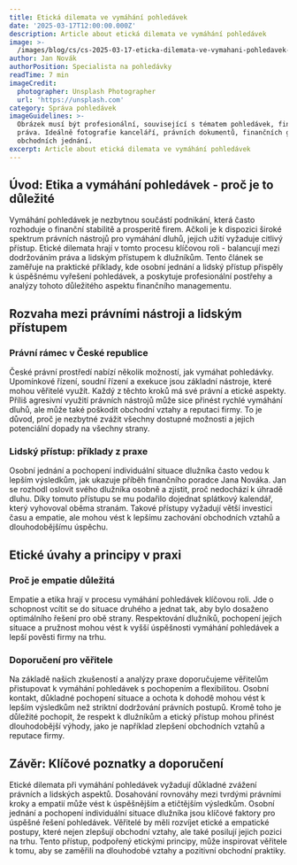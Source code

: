 ```yaml
---
title: Etická dilemata ve vymáhání pohledávek
date: '2025-03-17T12:00:00.000Z'
description: Article about etická dilemata ve vymáhání pohledávek
image: >-
  /images/blog/cs/cs-2025-03-17-eticka-dilemata-ve-vymahani-pohledavek-1743103014658.jpg
author: Jan Novák
authorPosition: Specialista na pohledávky
readTime: 7 min
imageCredit:
  photographer: Unsplash Photographer
  url: 'https://unsplash.com'
category: Správa pohledávek
imageGuidelines: >-
  Obrázek musí být profesionální, související s tématem pohledávek, financí nebo
  práva. Ideálně fotografie kanceláří, právních dokumentů, finančních grafů nebo
  obchodních jednání.
excerpt: Article about etická dilemata ve vymáhání pohledávek
---
```

## Úvod: Etika a vymáhání pohledávek - proč je to důležité

Vymáhání pohledávek je nezbytnou součástí podnikání, která často rozhoduje o finanční stabilitě a prosperitě firem. Ačkoli je k dispozici široké spektrum právních nástrojů pro vymáhání dluhů, jejich užití vyžaduje citlivý přístup. Etické dilemata hrají v tomto procesu klíčovou roli - balancují mezi dodržováním práva a lidským přístupem k dlužníkům. Tento článek se zaměřuje na praktické příklady, kde osobní jednání a lidský přístup přispěly k úspěšnému vyřešení pohledávek, a poskytuje profesionální postřehy a analýzy tohoto důležitého aspektu finančního managementu.

## Rozvaha mezi právními nástroji a lidským přístupem

### Právní rámec v České republice

České právní prostředí nabízí několik možností, jak vymáhat pohledávky. Upomínkové řízení, soudní řízení a exekuce jsou základní nástroje, které mohou věřitelé využít. Každý z těchto kroků má své právní a etické aspekty. Příliš agresivní využití právních nástrojů může sice přinést rychlé vymáhání dluhů, ale může také poškodit obchodní vztahy a reputaci firmy. To je důvod, proč je nezbytné zvážit všechny dostupné možnosti a jejich potenciální dopady na všechny strany.

### Lidský přístup: příklady z praxe

Osobní jednání a pochopení individuální situace dlužníka často vedou k lepším výsledkům, jak ukazuje příběh finančního poradce Jana Nováka. Jan se rozhodl oslovit svého dlužníka osobně a zjistit, proč nedochází k úhradě dluhu. Díky tomuto přístupu se mu podařilo dojednat splátkový kalendář, který vyhovoval oběma stranám. Takové přístupy vyžadují větší investici času a empatie, ale mohou vést k lepšímu zachování obchodních vztahů a dlouhodobějšímu úspěchu.

## Etické úvahy a principy v praxi

### Proč je empatie důležitá

Empatie a etika hrají v procesu vymáhání pohledávek klíčovou roli. Jde o schopnost vcítit se do situace druhého a jednat tak, aby bylo dosaženo optimálního řešení pro obě strany. Respektování dlužníků, pochopení jejich situace a pružnost mohou vést k vyšší úspěšnosti vymáhání pohledávek a lepší pověsti firmy na trhu.

### Doporučení pro věřitele

Na základě našich zkušeností a analýzy praxe doporučujeme věřitelům přistupovat k vymáhání pohledávek s pochopením a flexibilitou. Osobní kontakt, důkladné pochopení situace a ochota k dohodě mohou vést k lepším výsledkům než striktní dodržování právních postupů. Kromě toho je důležité pochopit, že respekt k dlužníkům a etický přístup mohou přinést dlouhodobější výhody, jako je například zlepšení obchodních vztahů a reputace firmy.

## Závěr: Klíčové poznatky a doporučení

Etické dilemata při vymáhání pohledávek vyžadují důkladné zvážení právních a lidských aspektů. Dosahování rovnováhy mezi tvrdými právními kroky a empatií může vést k úspěšnějším a etičtějším výsledkům. Osobní jednání a pochopení individuální situace dlužníka jsou klíčové faktory pro úspěšné řešení pohledávek. Věřitelé by měli rozvíjet etické a empatické postupy, které nejen zlepšují obchodní vztahy, ale také posilují jejich pozici na trhu. Tento přístup, podpořený etickými principy, může inspirovat věřitele k tomu, aby se zaměřili na dlouhodobé vztahy a pozitivní obchodní praktiky.
